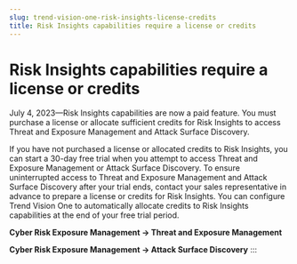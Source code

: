 ```yaml
---
slug: trend-vision-one-risk-insights-license-credits
title: Risk Insights capabilities require a license or credits
---
```

# Risk Insights capabilities require a license or credits

July 4, 2023—Risk Insights capabilities are now a paid feature. You must purchase a license or allocate sufficient credits for Risk Insights to access Threat and Exposure Management and Attack Surface Discovery.

If you have not purchased a license or allocated credits to Risk Insights, you can start a 30-day free trial when you attempt to access Threat and Exposure Management or Attack Surface Discovery. To ensure uninterrupted access to Threat and Exposure Management and Attack Surface Discovery after your trial ends, contact your sales representative in advance to prepare a license or credits for Risk Insights. You can configure Trend Vision One to automatically allocate credits to Risk Insights capabilities at the end of your free trial period.

**Cyber Risk Exposure Management → Threat and Exposure Management**

**Cyber Risk Exposure Management → Attack Surface Discovery**
:::
